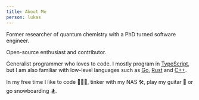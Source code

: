 ```yaml
---
title: About Me
person: lukas
---
```



Former researcher of quantum chemistry with a PhD turned software engineer.

Open-source enthusiast and contributor.

Generalist programmer who loves to code. I mostly program in [TypeScript](https://www.typescriptlang.org/), but I am 
also familiar with low-level languages such as [Go](https://go.dev), [Rust](https://www.rust-lang.org/) and 
[C++](https://cplusplus.com).

In my free time I like to code 🧑🏻‍💻, tinker with my NAS 🛠️, play my guitar 🎸 or go snowboarding 🏂.
